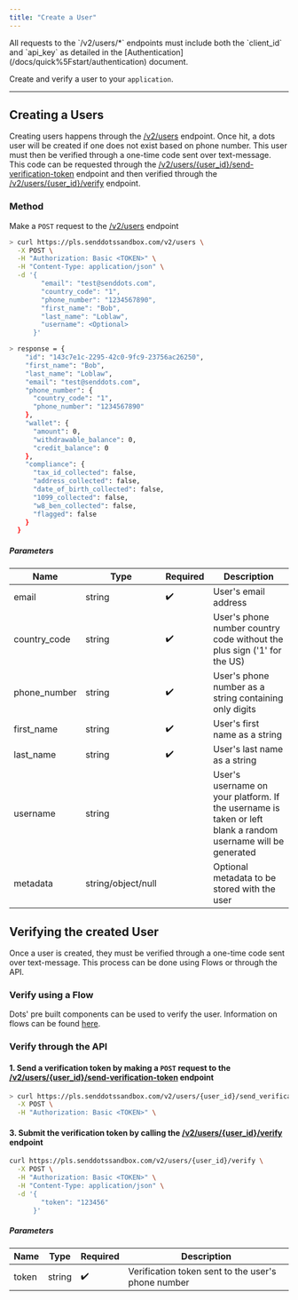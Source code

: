 ```yaml
---
title: "Create a User"
---
```


<Note>
  All requests to the `/v2/users/*` endpoints must include both the `client_id`
  and `api_key` as detailed in the
  [Authentication](/docs/quick%5Fstart/authentication) document.
</Note>

Create and verify a user to your `application`.

---

## Creating a Users

Creating users happens through the [/v2/users](/api-reference/users/create-user) endpoint. Once hit, a dots user will be created if one does not exist based on phone number. This user must then be verified through a one-time code sent over text-message. This code can be requested through the [/v2/users/{user_id}/send-verification-token]() endpoint and then verified through the [/v2/users/{user_id}/verify]() endpoint.

### Method

Make a `POST` request to the [/v2/users](/api-reference/users/create-user) endpoint

<CodeGroup>

```bash cURL
> curl https://pls.senddotssandbox.com/v2/users \
  -X POST \
  -H "Authorization: Basic <TOKEN>" \
  -H "Content-Type: application/json" \
  -d '{
        "email": "test@senddots.com",
        "country_code": "1",
        "phone_number": "1234567890",
        "first_name": "Bob",
        "last_name": "Loblaw",
        "username": <Optional>
      }'

> response = {
    "id": "143c7e1c-2295-42c0-9fc9-23756ac26250",
    "first_name": "Bob",
    "last_name": "Loblaw",
    "email": "test@senddots.com",
    "phone_number": {
      "country_code": "1",
      "phone_number": "1234567890"
    },
    "wallet": {
      "amount": 0,
      "withdrawable_balance": 0,
      "credit_balance": 0
    },
    "compliance": {
      "tax_id_collected": false,
      "address_collected": false,
      "date_of_birth_collected": false,
      "1099_collected": false,
      "w8_ben_collected": false,
      "flagged": false
    }
  }

```

</CodeGroup>

##### Parameters

| Name         | Type               | Required | Description                                                                                                  |
| ------------ | ------------------ | -------- | ------------------------------------------------------------------------------------------------------------ |
| email        | string             | ✔️       | User's email address                                                                                         |
| country_code | string             | ✔️       | User's phone number country code without the plus sign ('1' for the US)                                      |
| phone_number | string             | ✔️       | User's phone number as a string containing only digits                                                       |
| first_name   | string             | ✔️       | User's first name as a string                                                                                |
| last_name    | string             | ✔️       | User's last name as a string                                                                                 |
| username     | string             |          | User's username on your platform. If the username is taken or left blank a random username will be generated |
| metadata     | string/object/null |          | Optional metadata to be stored with the user                                                                 |

## Verifying the created User

Once a user is created, they must be verified through a one-time code sent over text-message. This process can be done using Flows or through the API.

### Verify using a Flow

Dots' pre built components can be used to verify the user. Information on flows can be found [here](/flows/overview).

### Verify through the API

#### 1. Send a verification token by making a `POST` request to the [/v2/users/{user_id}/send-verification-token](/api-reference/users/send-verification-token) endpoint

<CodeGroup>

```bash cURL
> curl https://pls.senddotssandbox.com/v2/users/{user_id}/send_verification_token \
  -X POST \
  -H "Authorization: Basic <TOKEN>" \
```

</CodeGroup>

#### 3. Submit the verification token by calling the [/v2/users/{user_id}/verify](/api-reference/users/verify) endpoint

<CodeGroup>

```bash cURL
curl https://pls.senddotssandbox.com/v2/users/{user_id}/verify \
  -X POST \
  -H "Authorization: Basic <TOKEN>" \
  -H "Content-Type: application/json" \
  -d '{
        "token": "123456"
      }'
```

</CodeGroup>

##### Parameters

| Name  | Type   | Required | Description                                        |
| ----- | ------ | -------- | -------------------------------------------------- |
| token | string | ✔️       | Verification token sent to the user's phone number |
